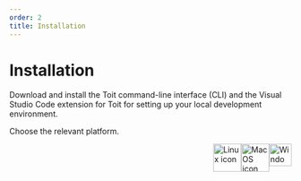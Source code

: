 ```yaml
---
order: 2
title: Installation
---
```



# Installation

Download and install the Toit command-line interface (CLI) and the Visual Studio Code extension for Toit for setting up your local development environment.

Choose the relevant platform.

<Boxes>

<Box to="../installation/windows" title="Toit for Windows">

<img src={WindowsIcon} alt="Windows icon" width="40" height="40" style="float:right" />

</Box>

<Box to="../installation/macos" title="Toit for macOS">

<img src={MacOSIcon} alt="MacOS icon" width="50" height="50" style="float:right" />

</Box>

<Box to="../installation/linux" title="Toit for Linux">

<img src={LinuxIcon} alt="Linux icon" width="50" height="50" style="float:right" />

</Box>

</Boxes>

